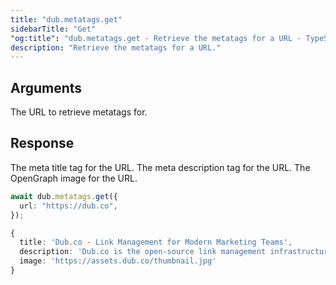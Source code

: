 ```yaml
---
title: "dub.metatags.get"
sidebarTitle: "Get"
"og:title": "dub.metatags.get - Retrieve the metatags for a URL - TypeScript SDK"
description: "Retrieve the metatags for a URL."
---
```


## Arguments

<ParamField body="url" type="string" required>
  The URL to retrieve metatags for.
</ParamField>

## Response

<ResponseField name="title" type="string | null" required>
  The meta title tag for the URL.
</ResponseField>

<ResponseField name="id" type="string | null" required>
  The meta description tag for the URL.
</ResponseField>

<ResponseField name="id" type="string | null" required>
  The OpenGraph image for the URL.
</ResponseField>

<RequestExample>

```ts
await dub.metatags.get({
  url: "https://dub.co",
});
```

</RequestExample>

<ResponseExample>

```ts
{
  title: 'Dub.co - Link Management for Modern Marketing Teams',
  description: 'Dub.co is the open-source link management infrastructure ...',
  image: 'https://assets.dub.co/thumbnail.jpg'
}
```

</ResponseExample>
